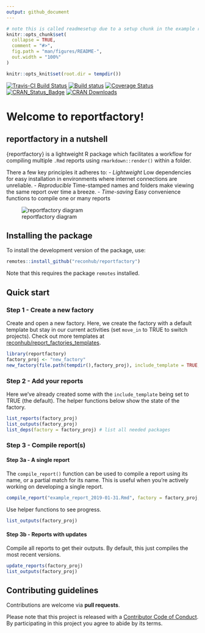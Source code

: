 ```yaml
---
output: github_document
---
```


<!-- README.md is generated from README.Rmd. Please edit that file -->

```r
# note this is called readmesetup due to a setup chunk in the example report that gets generated
knitr::opts_chunk$set(
  collapse = TRUE,
  comment = "#>",
  fig.path = "man/figures/README-",
  out.width = "100%"
)

knitr::opts_knit$set(root.dir = tempdir())
```

[![Travis-CI Build Status](https://travis-ci.org/reconhub/reportfactory.svg?branch=master)](https://travis-ci.org/reconhub/reportfactory)
[![Build status](https://ci.appveyor.com/api/projects/status/7h2mgej230dv5r7w/branch/master?svg=true)](https://ci.appveyor.com/project/thibautjombart/reportfactory/branch/master)
[![Coverage Status](https://codecov.io/github/reconhub/reportfactory/coverage.svg?branch=master)](https://codecov.io/github/reconhub/reportfactory?branch=master)
[![CRAN_Status_Badge](http://www.r-pkg.org/badges/version/reportfactory)](https://cran.r-project.org/package=reportfactory)
[![CRAN Downloads](https://cranlogs.r-pkg.org/badges/reportfactory)](https://cran.r-project.org/package=reportfactory)



# Welcome to reportfactory!

## reportfactory in a nutshell 

{reportfactory} is a lightweight R package which facilitates a workflow for compiling multiple `.Rmd` reports using `rmarkdown::render()` within a folder. 

There a few key principles it adheres to:
- *Lightweight* Low dependencies for easy installation in environments where internet connections are unreliable. 
- *Reproducible* Time-stamped names and folders make viewing the same report over time a breeze.
- *Time-saving* Easy convenience functions to compile one or many reports


![reportfactory diagram](https://raw.githubusercontent.com/reconhub/reportfactory/master/artwork/workflow.png)

## Installing the package

To install the development version of the package, use:

```r
remotes::install_github("reconhub/reportfactory")
```

Note that this requires the package `remotes` installed.

## Quick start

### Step 1 - Create a new factory
Create and open a new factory. Here, we create the factory with a default template but stay in our current activities (set `move_in` to TRUE to switch projects). Check out more templates at [reconhub/report_factories_templates](https://github.com/reconhub/report_factories_templates).

```r
library(reportfactory)
factory_proj <- "new_factory"
new_factory(file.path(tempdir(),factory_proj), include_template = TRUE, move_in = FALSE)
```

### Step 2 - Add your reports
Here we've already created some with the `include_template` being set to TRUE (the default). The helper functions below show the state of the factory.

```r
list_reports(factory_proj)
list_outputs(factory_proj)
list_deps(factory = factory_proj) # list all needed packages
```

### Step 3 - Compile report(s)

#### Step 3a - A single report
The `compile_report()` function can be used to compile a report using its name, or a partial match for its name. This is useful when you're actively working on developing a single report.

```r
compile_report("example_report_2019-01-31.Rmd", factory = factory_proj, quiet = TRUE)
```

Use helper functions to see progress.
```r
list_outputs(factory_proj)
```

#### Step 3b - Reports with updates
Compile all reports to get their outputs. By default, this just compiles the most recent versions.

```r
update_reports(factory_proj)
list_outputs(factory_proj)
```

## Contributing guidelines

Contributions are welcome via **pull requests**.

Please note that this project is released with a
[Contributor Code of Conduct](CONDUCT.md). By participating in this project you
agree to abide by its terms.


